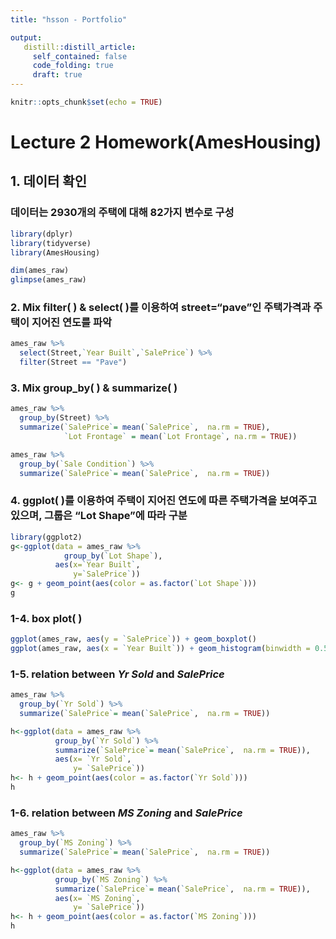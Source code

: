 ```yaml
---
title: "hsson - Portfolio"

output:
   distill::distill_article:
     self_contained: false
     code_folding: true
     draft: true
---
```


     
```r
knitr::opts_chunk$set(echo = TRUE)
```
# Lecture 2 Homework(AmesHousing)

## 1. 데이터 확인
### 데이터는 2930개의 주택에 대해 82가지 변수로 구성
```r
library(dplyr)
library(tidyverse)
library(AmesHousing)

dim(ames_raw)
glimpse(ames_raw)
```
### 2. Mix filter( ) & select( )를 이용하여 street="pave"인 주택가격과 주택이 지어진 연도를 파악
```r
ames_raw %>%
  select(Street,`Year Built`,`SalePrice`) %>%
  filter(Street == "Pave") 
```
### 3. Mix group_by( ) & summarize( )
```r
ames_raw %>%
  group_by(Street) %>%
  summarize(`SalePrice`= mean(`SalePrice`,  na.rm = TRUE),
            `Lot Frontage` = mean(`Lot Frontage`, na.rm = TRUE))

ames_raw %>%
  group_by(`Sale Condition`) %>%
  summarize(`SalePrice`= mean(`SalePrice`,  na.rm = TRUE))
```
### 4. ggplot( )를 이용하여 주택이 지어진 연도에 따른 주택가격을 보여주고 있으며, 그룹은 "Lot Shape"에 따라 구분
```r
library(ggplot2)
g<-ggplot(data = ames_raw %>%
            group_by(`Lot Shape`),
          aes(x=`Year Built`,
              y=`SalePrice`))
g<- g + geom_point(aes(color = as.factor(`Lot Shape`)))
g
```
### 1-4. box plot( )
```r
ggplot(ames_raw, aes(y = `SalePrice`)) + geom_boxplot()
ggplot(ames_raw, aes(x = `Year Built`)) + geom_histogram(binwidth = 0.5)
```
### 1-5. relation between *Yr Sold* and *SalePrice* 
```r
ames_raw %>%
  group_by(`Yr Sold`) %>%
  summarize(`SalePrice`= mean(`SalePrice`,  na.rm = TRUE))

h<-ggplot(data = ames_raw %>%
          group_by(`Yr Sold`) %>%
          summarize(`SalePrice`= mean(`SalePrice`,  na.rm = TRUE)),
          aes(x= `Yr Sold`,
              y= `SalePrice`))
h<- h + geom_point(aes(color = as.factor(`Yr Sold`)))
h
```
### 1-6. relation between *MS Zoning* and *SalePrice* 
```r
ames_raw %>%
  group_by(`MS Zoning`) %>%
  summarize(`SalePrice`= mean(`SalePrice`,  na.rm = TRUE))

h<-ggplot(data = ames_raw %>%
          group_by(`MS Zoning`) %>%
          summarize(`SalePrice`= mean(`SalePrice`,  na.rm = TRUE)),
          aes(x= `MS Zoning`,
              y= `SalePrice`))
h<- h + geom_point(aes(color = as.factor(`MS Zoning`)))
h
```

